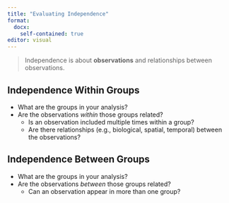 ```yaml
---
title: "Evaluating Independence"
format: 
  docx: 
    self-contained: true
editor: visual
---
```


> Independence is about **observations** and relationships between observations. 

## Independence Within Groups

- What are the groups in your analysis?
- Are the observations *within* those groups related?
  * Is an observation included multiple times within a group?
  * Are there relationships (e.g., biological, spatial, temporal) between the observations?
  
## Independence Between Groups

- What are the groups in your analysis?
- Are the observations *between* those groups related?
  * Can an observation appear in more than one group?
